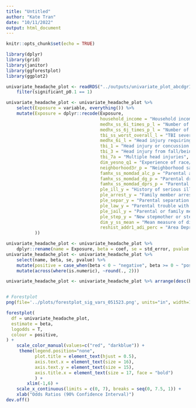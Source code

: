```yaml
---
title: "Untitled"
author: "Kate Tran"
date: "10/11/2022"
output: html_document
---
```


```r
knitr::opts_chunk$set(echo = TRUE)
```

```r
library(dplyr)
library(grid)
library(janitor)
library(ggforestplot)
library(ggplot2)
```

```r
univariate_headache_plot <- readRDS("../outputs/univariate_plot_abcdgr1_coef_051523.rds") %>%  # univariate_plot_abcdgr1_coef_120922.rds
    filter(significant_p0.1 == 1)

univariate_headache_plot <- univariate_headache_plot %>% 
    select(Exposure = variable, everything()) %>% 
    mutate(Exposure = dplyr::recode(Exposure,
                                    household_income = "Household income",
                                    medhx_ss_6i_times_p_l = "Number of times of head injury",
                                    medhx_ss_6j_times_p_l = "Number of times of knocked unconscious",
                                    tbi_ss_worst_overall_l = "TBI severity scale (improbable to severe)",
                                    medhx_6i_l = "Head injury requiring doctor's visit",
                                    tbi_1 = "Head injury or concussion requiring hospitalization",
                                    tbi_3 = "Head injury from fall/being hit something",
                                    tbi_7a = "Multiple head injuries",
                                    dim_yesno_q1 = "Experience of race/ethnicity/color discrimination in past year",
                                    neighborhood3r_p = "Neighborhood safety from crime",
                                    famhx_ss_momdad_alc_p = "Parental alcohol problem",
                                    famhx_ss_momdad_dg_p = "Parental drug problem",
                                    famhx_ss_momdad_dprs_p = "Parental depression",
                                    ple_ill_y = "History of serious illness",
                                    ple_arrest_y = "Family member arrested",
                                    ple_separ_y = "Parental separation or divorce",
                                    ple_law_y = "Parental trouble with law",
                                    ple_jail_y = "Parental or family member incarceration",
                                    ple_step_y = "New stepmother or stepfather",
                                    dim_y_ss_mean = "Mean measure of discrimination",
                                    reshist_addr1_adi_perc = "Area Deprivation Index based on geocoded address"
           ))
```


```r
univariate_headache_plot <- univariate_headache_plot %>% 
    dplyr::rename(name = Exposure, beta = coef, se = std_error, pvalue = p_value)
univariate_headache_plot <- univariate_headache_plot %>% 
    select(name, beta, se, pvalue) %>% 
    mutate(positive = case_when(beta < 0 ~ "negative", beta >= 0 ~ "positive", TRUE ~ NA_character_)) %>% 
    mutate(across(where(is.numeric), ~round(., 2)))

univariate_headache_plot <- univariate_headache_plot %>% arrange(desc(beta))


# Forestplot
png(file='../plots/forestplot_sig_vars_051523.png', units="in", width=17, height=8, res=620)

forestplot(
  df = univariate_headache_plot,
  estimate = beta,
  logodds = T,
  colour = positive,
) +
    scale_color_manual(values=c("red", "darkblue")) +
     theme(legend.position="none",
           plot.title = element_text(hjust = 0.5),
           axis.text.x = element_text(size = 16),
           axis.text.y = element_text(size = 15),
           axis.title.x = element_text(size = 17, face = "bold")
           ) +
        xlim(-1,6) +
    scale_x_continuous(limits = c(0, 7), breaks = seq(0, 7.5, 1)) +
    xlab("Odds Ratios (90% Confidence Interval)")
dev.off() 
```
















